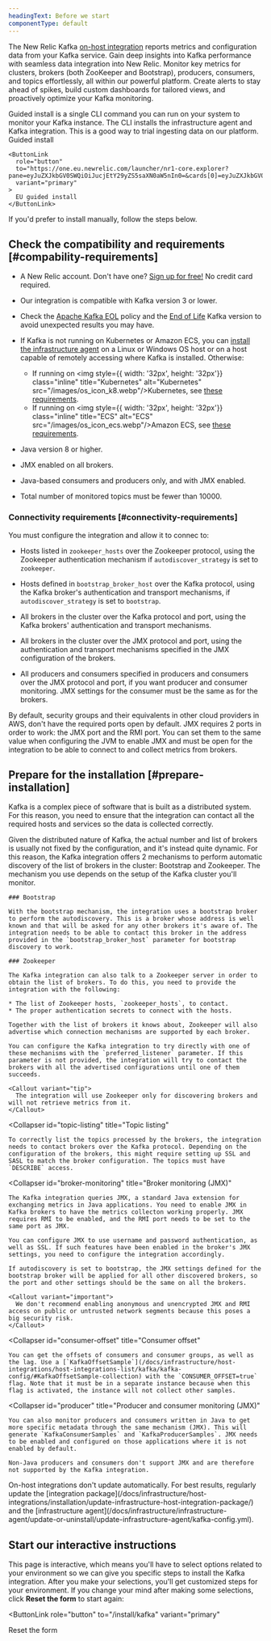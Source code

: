 ```yaml
---
headingText: Before we start
componentType: default
---
```


The New Relic Kafka [on-host integration](/docs/integrations/host-integrations/getting-started/introduction-host-integrations) reports metrics and configuration data from your Kafka service. Gain deep insights into Kafka performance with seamless data integration into New Relic. Monitor key metrics for clusters, brokers (both ZooKeeper and Bootstrap), producers, consumers, and topics effortlessly, all within our powerful platform. Create alerts to stay ahead of spikes, build custom dashboards for tailored views, and proactively optimize your Kafka monitoring.

<Callout variant="tip">
  Guided install is a single CLI command you can run on your system to monitor your Kafka instance. The CLI installs the infrastructure agent and Kafka integration. This is a good way to trial ingesting data on our platform.

  <ButtonGroup>
    <ButtonLink
      role="button"
      to="https://one.newrelic.com/launcher/nr1-core.explorer?pane=eyJuZXJkbGV0SWQiOiJucjEtY29yZS5saXN0aW5nIn0=&cards[0]=eyJuZXJkbGV0SWQiOiJucjEtaW5zdGFsbC1uZXdyZWxpYy5ucjEtaW5zdGFsbC1uZXdyZWxpYyIsImFjdGl2ZUNvbXBvbmVudCI6IlZUU09FbnZpcm9ubWVudCIsInBhdGgiOiJndWlkZWQifQ=="
      variant="primary"
    >
      Guided install
    </ButtonLink>

    <ButtonLink
      role="button"
      to="https://one.eu.newrelic.com/launcher/nr1-core.explorer?pane=eyJuZXJkbGV0SWQiOiJucjEtY29yZS5saXN0aW5nIn0=&cards[0]=eyJuZXJkbGV0SWQiOiJucjEtaW5zdGFsbC1uZXdyZWxpYy5ucjEtaW5zdGFsbC1uZXdyZWxpYyIsImFjdGl2ZUNvbXBvbmVudCI6IlZUU09FbnZpcm9ubWVudCIsInBhdGgiOiJndWlkZWQifQ=="
      variant="primary"
    >
      EU guided install
    </ButtonLink>
  </ButtonGroup>

  If you'd prefer to install manually, follow the steps below.
</Callout>

## Check the compatibility and requirements [#compability-requirements]

* A New Relic account. Don't have one? [Sign up for free!](https://newrelic.com/signup) No credit card required.

* Our integration is compatible with Kafka version 3 or lower.

* Check the [Apache Kafka EOL](https://cwiki.apache.org/confluence/display/KAFKA/Time+Based+Release+Plan#TimeBasedReleasePlan-WhatIsOurEOLPolicy) policy and the [End of Life](https://docs.confluent.io/platform/current/installation/versions-interoperability.html#cp-and-apache-ak-compatibility) Kafka version to avoid unexpected results you may have.

* If Kafka is not running on Kubernetes or Amazon ECS, you can [install the infrastructure agent](/docs/infrastructure/install-infrastructure-agent/get-started/install-infrastructure-agent-new-relic) on a Linux or Windows OS host or on a host capable of remotely accessing where Kafka is installed. Otherwise:
  * If running on <img style={{ width: '32px', height: '32px'}} class="inline" title="Kubernetes" alt="Kubernetes" src="/images/os_icon_k8.webp"/>Kubernetes, see [these requirements](/docs/monitor-service-running-kubernetes#requirements).
  * If running on <img style={{ width: '32px', height: '32px'}} class="inline" title="ECS" alt="ECS" src="/images/os_icon_ecs.webp"/>Amazon ECS, see [these requirements](/docs/integrations/host-integrations/host-integrations-list/monitor-services-running-amazon-ecs).

* Java version 8 or higher.

* JMX enabled on all brokers.

* Java-based consumers and producers only, and with JMX enabled.

* Total number of monitored topics must be fewer than 10000.

### Connectivity requirements [#connectivity-requirements]

You must configure the integration and allow it to connec to:

* Hosts listed in `zookeeper_hosts` over the Zookeeper protocol, using the Zookeeper authentication mechanism if `autodiscover_strategy` is set to `zookeeper`.

* Hosts defined in `bootstrap_broker_host` over the Kafka protocol, using the Kafka broker's authentication and transport mechanisms, if `autodiscover_strategy` is set to `bootstrap`.

* All brokers in the cluster over the Kafka protocol and port, using the Kafka brokers' authentication and transport mechanisms.

* All brokers in the cluster over the JMX protocol and port, using the authentication and transport mechanisms specified in the JMX configuration of the brokers.

* All producers and consumers specified in producers and consumers over the JMX protocol and port, if you want producer and consumer monitoring. JMX settings for the consumer must be the same as for the brokers.

<Callout variant="important">
  By default, security groups and their equivalents in other cloud providers in AWS, don't have the required ports open by default. JMX requires 2 ports in order to work: the JMX port and the RMI port. You can set them to the same value when configuring the JVM to enable JMX and must be open for the integration to be able to connect to and collect metrics from brokers.
</Callout>

## Prepare for the installation [#prepare-installation]

Kafka is a complex piece of software that is built as a distributed system. For this reason, you need to ensure that the integration can contact all the required hosts and services so the data is collected correctly.

<CollapserGroup>
  <Collapser
    id="autodiscovery"
    title="Autodiscovery"
  >
    Given the distributed nature of Kafka, the actual number and list of brokers is usually not fixed by the configuration, and it's instead quite dynamic. For this reason, the Kafka integration offers 2 mechanisms to perform automatic discovery of the list of brokers in the cluster: Bootstrap and Zookeeper. The mechanism you use depends on the setup of the Kafka cluster you'll monitor.

    ### Bootstrap

    With the bootstrap mechanism, the integration uses a bootstrap broker to perform the autodiscovery. This is a broker whose address is well known and that will be asked for any other brokers it's aware of. The integration needs to be able to contact this broker in the address provided in the `bootstrap_broker_host` parameter for bootstrap discovery to work.

    ### Zookeeper

    The Kafka integration can also talk to a Zookeeper server in order to obtain the list of brokers. To do this, you need to provide the integration with the following:

    * The list of Zookeeper hosts, `zookeeper_hosts`, to contact.
    * The proper authentication secrets to connect with the hosts.

    Together with the list of brokers it knows about, Zookeeper will also advertise which connection mechanisms are supported by each broker.

    You can configure the Kafka integration to try directly with one of these mechanisms with the `preferred_listener` parameter. If this parameter is not provided, the integration will try to contact the brokers with all the advertised configurations until one of them succeeds.

    <Callout variant="tip">
      The integration will use Zookeeper only for discovering brokers and will not retrieve metrics from it.
    </Callout>
  </Collapser>

  <Collapser
    id="topic-listing"
    title="Topic listing"
  >
    To correctly list the topics processed by the brokers, the integration needs to contact brokers over the Kafka protocol. Depending on the configuration of the brokers, this might require setting up SSL and SASL to match the broker configuration. The topics must have `DESCRIBE` access.
  </Collapser>

  <Collapser
    id="broker-monitoring"
    title="Broker monitoring (JMX)"
  >
    The Kafka integration queries JMX, a standard Java extension for exchanging metrics in Java applications. You need to enable JMX in Kafka brokers to have the metrics collecton working properly. JMX requires RMI to be enabled, and the RMI port needs to be set to the same port as JMX.

    You can configure JMX to use username and password authentication, as well as SSL. If such features have been enabled in the broker's JMX settings, you need to configure the integration accordingly.

    If autodiscovery is set to bootstrap, the JMX settings defined for the bootstrap broker will be applied for all other discovered brokers, so the port and other settings should be the same on all the brokers.

    <Callout variant="important">
      We don't recommend enabling anonymous and unencrypted JMX and RMI access on public or untrusted network segments because this poses a big security risk.
    </Callout>
  </Collapser>

  <Collapser
    id="consumer-offset"
    title="Consumer offset"
  >
    You can get the offsets of consumers and consumer groups, as well as the lag. Use a [`KafkaOffsetSample`](/docs/infrastructure/host-integrations/host-integrations-list/kafka/kafka-config/#KafkaOffsetSample-collection) with the `CONSUMER_OFFSET=true` flag. Note that it must be in a separate instance because when this flag is activated, the instance will not collect other samples.
  </Collapser>

  <Collapser
    id="producer"
    title="Producer and consumer monitoring (JMX)"
  >
    You can also monitor producers and consumers written in Java to get more specific metadata through the same mechanism (JMX). This will generate `KafkaConsumerSamples` and `KafkaProducerSamples`. JMX needs to be enabled and configured on those applications where it is not enabled by default.

    Non-Java producers and consumers don't support JMX and are therefore not supported by the Kafka integration.
  </Collapser>
</CollapserGroup>

<Callout variant="caution">
  On-host integrations don't update automatically. For best results, regularly update the [integration package](/docs/infrastructure/host-integrations/installation/update-infrastructure-host-integration-package/) and the [infrastructure agent](/docs/infrastructure/infrastructure-agent/update-or-uninstall/update-infrastructure-agent/kafka-config.yml).
</Callout>


## Start our interactive instructions

This page is interactive, which means you'll have to select options related to your environment so we can give you specific steps to install the Kafka integration. After you make your selections, you'll get customized steps for your environment. If you change your mind after making some selections, click <DNT></DNT>**Reset the form** to start again:

<ButtonLink
  role="button"
  to="/install/kafka"
  variant="primary"
>
  Reset the form
</ButtonLink>


